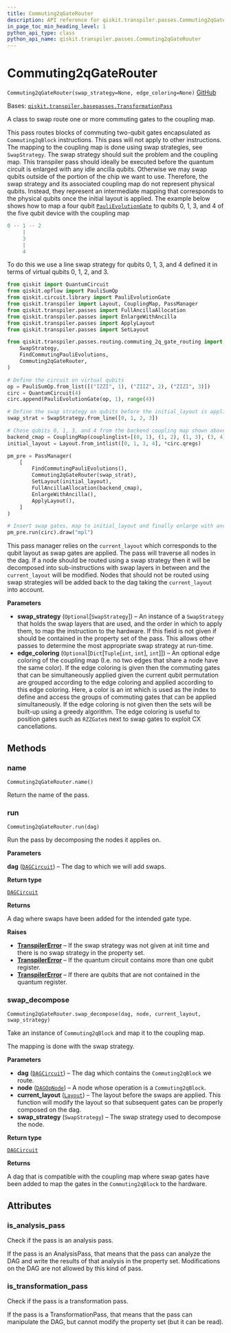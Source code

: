 ```yaml
---
title: Commuting2qGateRouter
description: API reference for qiskit.transpiler.passes.Commuting2qGateRouter
in_page_toc_min_heading_level: 1
python_api_type: class
python_api_name: qiskit.transpiler.passes.Commuting2qGateRouter
---
```


# Commuting2qGateRouter

<span id="qiskit.transpiler.passes.Commuting2qGateRouter" />

`Commuting2qGateRouter(swap_strategy=None, edge_coloring=None)` [GitHub](https://github.com/qiskit/qiskit/tree/stable/0.22/qiskit/transpiler/passes/routing/commuting_2q_gate_routing/commuting_2q_gate_router.py "view source code")

Bases: [`qiskit.transpiler.basepasses.TransformationPass`](qiskit.transpiler.TransformationPass "qiskit.transpiler.basepasses.TransformationPass")

A class to swap route one or more commuting gates to the coupling map.

This pass routes blocks of commuting two-qubit gates encapsulated as `Commuting2qBlock` instructions. This pass will not apply to other instructions. The mapping to the coupling map is done using swap strategies, see `SwapStrategy`. The swap strategy should suit the problem and the coupling map. This transpiler pass should ideally be executed before the quantum circuit is enlarged with any idle ancilla qubits. Otherwise we may swap qubits outside of the portion of the chip we want to use. Therefore, the swap strategy and its associated coupling map do not represent physical qubits. Instead, they represent an intermediate mapping that corresponds to the physical qubits once the initial layout is applied. The example below shows how to map a four qubit [`PauliEvolutionGate`](qiskit.circuit.library.PauliEvolutionGate "qiskit.circuit.library.PauliEvolutionGate") to qubits 0, 1, 3, and 4 of the five qubit device with the coupling map

```python
0 -- 1 -- 2
     |
     3
     |
     4
```

To do this we use a line swap strategy for qubits 0, 1, 3, and 4 defined it in terms of virtual qubits 0, 1, 2, and 3.

```python
from qiskit import QuantumCircuit
from qiskit.opflow import PauliSumOp
from qiskit.circuit.library import PauliEvolutionGate
from qiskit.transpiler import Layout, CouplingMap, PassManager
from qiskit.transpiler.passes import FullAncillaAllocation
from qiskit.transpiler.passes import EnlargeWithAncilla
from qiskit.transpiler.passes import ApplyLayout
from qiskit.transpiler.passes import SetLayout

from qiskit.transpiler.passes.routing.commuting_2q_gate_routing import (
    SwapStrategy,
    FindCommutingPauliEvolutions,
    Commuting2qGateRouter,
)

# Define the circuit on virtual qubits
op = PauliSumOp.from_list([("IZZI", 1), ("ZIIZ", 2), ("ZIZI", 3)])
circ = QuantumCircuit(4)
circ.append(PauliEvolutionGate(op, 1), range(4))

# Define the swap strategy on qubits before the initial_layout is applied.
swap_strat = SwapStrategy.from_line([0, 1, 2, 3])

# Chose qubits 0, 1, 3, and 4 from the backend coupling map shown above.
backend_cmap = CouplingMap(couplinglist=[(0, 1), (1, 2), (1, 3), (3, 4)])
initial_layout = Layout.from_intlist([0, 1, 3, 4], *circ.qregs)

pm_pre = PassManager(
    [
        FindCommutingPauliEvolutions(),
        Commuting2qGateRouter(swap_strat),
        SetLayout(initial_layout),
        FullAncillaAllocation(backend_cmap),
        EnlargeWithAncilla(),
        ApplyLayout(),
    ]
)

# Insert swap gates, map to initial_layout and finally enlarge with ancilla.
pm_pre.run(circ).draw("mpl")
```

This pass manager relies on the `current_layout` which corresponds to the qubit layout as swap gates are applied. The pass will traverse all nodes in the dag. If a node should be routed using a swap strategy then it will be decomposed into sub-instructions with swap layers in between and the `current_layout` will be modified. Nodes that should not be routed using swap strategies will be added back to the dag taking the `current_layout` into account.

**Parameters**

*   **swap\_strategy** (`Optional`\[`SwapStrategy`]) – An instance of a `SwapStrategy` that holds the swap layers that are used, and the order in which to apply them, to map the instruction to the hardware. If this field is not given if should be contained in the property set of the pass. This allows other passes to determine the most appropriate swap strategy at run-time.
*   **edge\_coloring** (`Optional`\[`Dict`\[`Tuple`\[`int`, `int`], `int`]]) – An optional edge coloring of the coupling map (I.e. no two edges that share a node have the same color). If the edge coloring is given then the commuting gates that can be simultaneously applied given the current qubit permutation are grouped according to the edge coloring and applied according to this edge coloring. Here, a color is an int which is used as the index to define and access the groups of commuting gates that can be applied simultaneously. If the edge coloring is not given then the sets will be built-up using a greedy algorithm. The edge coloring is useful to position gates such as `RZZGate`s next to swap gates to exploit CX cancellations.

## Methods

### name

<span id="qiskit.transpiler.passes.Commuting2qGateRouter.name" />

`Commuting2qGateRouter.name()`

Return the name of the pass.

### run

<span id="qiskit.transpiler.passes.Commuting2qGateRouter.run" />

`Commuting2qGateRouter.run(dag)`

Run the pass by decomposing the nodes it applies on.

**Parameters**

**dag** ([`DAGCircuit`](qiskit.dagcircuit.DAGCircuit "qiskit.dagcircuit.dagcircuit.DAGCircuit")) – The dag to which we will add swaps.

**Return type**

[`DAGCircuit`](qiskit.dagcircuit.DAGCircuit "qiskit.dagcircuit.dagcircuit.DAGCircuit")

**Returns**

A dag where swaps have been added for the intended gate type.

**Raises**

*   [**TranspilerError**](qiskit.transpiler.TranspilerError "qiskit.transpiler.TranspilerError") – If the swap strategy was not given at init time and there is no swap strategy in the property set.
*   [**TranspilerError**](qiskit.transpiler.TranspilerError "qiskit.transpiler.TranspilerError") – If the quantum circuit contains more than one qubit register.
*   [**TranspilerError**](qiskit.transpiler.TranspilerError "qiskit.transpiler.TranspilerError") – If there are qubits that are not contained in the quantum register.

### swap\_decompose

<span id="qiskit.transpiler.passes.Commuting2qGateRouter.swap_decompose" />

`Commuting2qGateRouter.swap_decompose(dag, node, current_layout, swap_strategy)`

Take an instance of `Commuting2qBlock` and map it to the coupling map.

The mapping is done with the swap strategy.

**Parameters**

*   **dag** ([`DAGCircuit`](qiskit.dagcircuit.DAGCircuit "qiskit.dagcircuit.dagcircuit.DAGCircuit")) – The dag which contains the `Commuting2qBlock` we route.
*   **node** ([`DAGOpNode`](qiskit.dagcircuit.DAGOpNode "qiskit.dagcircuit.dagnode.DAGOpNode")) – A node whose operation is a `Commuting2qBlock`.
*   **current\_layout** ([`Layout`](qiskit.transpiler.Layout "qiskit.transpiler.layout.Layout")) – The layout before the swaps are applied. This function will modify the layout so that subsequent gates can be properly composed on the dag.
*   **swap\_strategy** (`SwapStrategy`) – The swap strategy used to decompose the node.

**Return type**

[`DAGCircuit`](qiskit.dagcircuit.DAGCircuit "qiskit.dagcircuit.dagcircuit.DAGCircuit")

**Returns**

A dag that is compatible with the coupling map where swap gates have been added to map the gates in the `Commuting2qBlock` to the hardware.

## Attributes

<span id="qiskit.transpiler.passes.Commuting2qGateRouter.is_analysis_pass" />

### is\_analysis\_pass

Check if the pass is an analysis pass.

If the pass is an AnalysisPass, that means that the pass can analyze the DAG and write the results of that analysis in the property set. Modifications on the DAG are not allowed by this kind of pass.

<span id="qiskit.transpiler.passes.Commuting2qGateRouter.is_transformation_pass" />

### is\_transformation\_pass

Check if the pass is a transformation pass.

If the pass is a TransformationPass, that means that the pass can manipulate the DAG, but cannot modify the property set (but it can be read).

